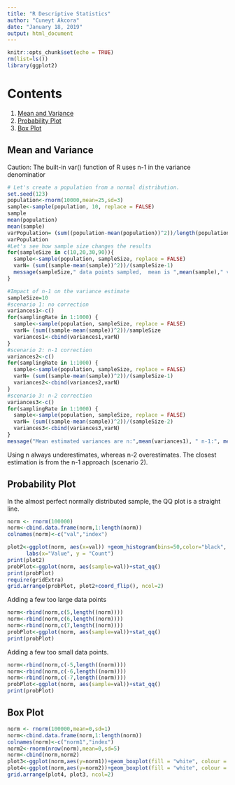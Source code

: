 ---
title: "R Descriptive Statistics"
author: "Cuneyt Akcora"
date: "January 18, 2019"
output: html_document
---
 
```{r setup, include=FALSE}
knitr::opts_chunk$set(echo = TRUE)
rm(list=ls())
library(ggplot2)
```

# Contents
1. [Mean and Variance](#mean-and-variance)
2. [Probability Plot](#probability-plot)
3. [Box Plot](#box-plot) 

## Mean and Variance

Caution: The built-in var() function of R uses n-1 in the variance denominatior

```{r variance}
# Let's create a population from a normal distribution. 
set.seed(123)
population<-rnorm(10000,mean=25,sd=3)
sample<-sample(population, 10, replace = FALSE)
sample
mean(population)
mean(sample)
varPopulation= (sum((population-mean(population))^2))/length(population)
varPopulation
#Let's see how sample size changes the results
for(sampleSize in c(10,20,30,90)){
  sample<-sample(population, sampleSize, replace = FALSE)
  varN= (sum((sample-mean(sample))^2))/(sampleSize-1)
  message(sampleSize," data points sampled,  mean is ",mean(sample)," var is ",varN)
}

#Impact of n-1 on the variance estimate
sampleSize=10
#scenario 1: no correction
variances1<-c()
for(samplingRate in 1:1000) {
  sample<-sample(population, sampleSize, replace = FALSE)
  varN= (sum((sample-mean(sample))^2))/sampleSize
  variances1<-cbind(variances1,varN)
}
#scenario 2: n-1 correction
variances2<-c()
for(samplingRate in 1:1000) {
  sample<-sample(population, sampleSize, replace = FALSE)
  varN= (sum((sample-mean(sample))^2))/(sampleSize-1)
  variances2<-cbind(variances2,varN)
}
#scenario 3: n-2 correction
variances3<-c()
for(samplingRate in 1:1000) {
  sample<-sample(population, sampleSize, replace = FALSE)
  varN= (sum((sample-mean(sample))^2))/(sampleSize-2)
  variances3<-cbind(variances3,varN)
}
message("Mean estimated variances are n:",mean(variances1), " n-1:", mean(variances2)," n-2:",mean(variances3))
```

Using n always underestimates, whereas n-2 overestimates. The closest estimation is from the n-1 approach (scenario 2).
 

## Probability Plot

In the almost perfect normally distributed sample, the QQ plot is a straight line.
 
```{r probability}
norm <- rnorm(100000)
norm<-cbind.data.frame(norm,1:length(norm))
colnames(norm)<-c("val","index")

plot2<-ggplot(norm, aes(x=val)) +geom_histogram(bins=50,color="black", fill="lightblue")+
      labs(x="Value", y = "Count")
print(plot2)
probPlot<-ggplot(norm, aes(sample=val))+stat_qq()
print(probPlot)
require(gridExtra)
grid.arrange(probPlot, plot2+coord_flip(), ncol=2)
```

Adding a few too large data points

```{r large}
norm<-rbind(norm,c(5,length((norm))))
norm<-rbind(norm,c(6,length((norm)))) 
norm<-rbind(norm,c(7,length((norm))))
probPlot<-ggplot(norm, aes(sample=val))+stat_qq()
print(probPlot)
```

Adding a few too small data points.

```{r small}
norm<-rbind(norm,c(-5,length((norm))))
norm<-rbind(norm,c(-6,length((norm)))) 
norm<-rbind(norm,c(-7,length((norm))))
probPlot<-ggplot(norm, aes(sample=val))+stat_qq()
print(probPlot)
```

## Box Plot

```{r box}
norm <- rnorm(100000,mean=0,sd=1)
norm<-cbind.data.frame(norm,1:length(norm))
colnames(norm)<-c("norm1","index")
norm2<-rnorm(nrow(norm),mean=0,sd=5)
norm<-cbind(norm,norm2)
plot3<-ggplot(norm,aes(y=norm1))+geom_boxplot(fill = "white", colour = "#3366FF")
plot4<-ggplot(norm,aes(y=norm2))+geom_boxplot(fill = "white", colour = "#3366FF")
grid.arrange(plot4, plot3, ncol=2)
 
```

 